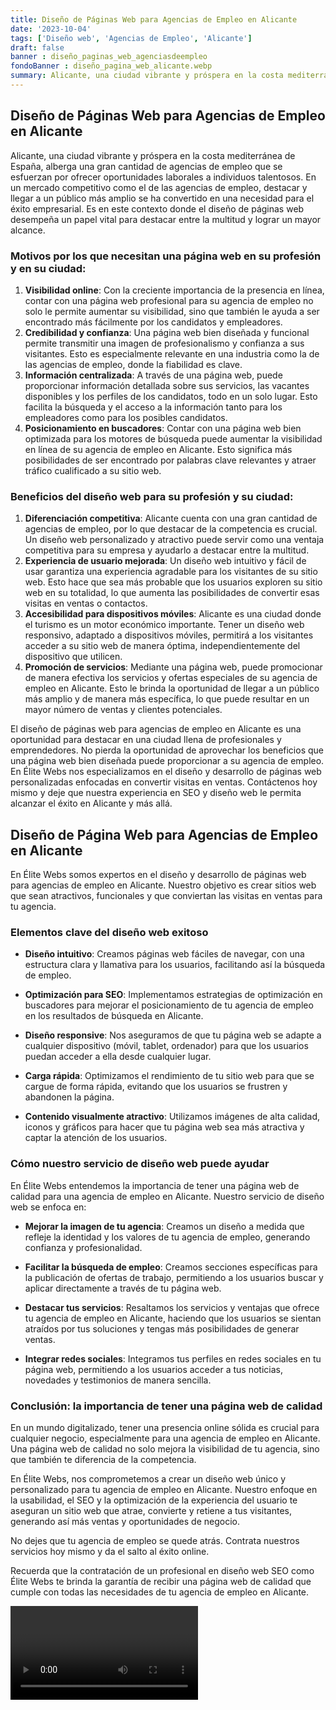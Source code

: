 ```yaml
---
title: Diseño de Páginas Web para Agencias de Empleo en Alicante
date: '2023-10-04'
tags: ['Diseño web', 'Agencias de Empleo', 'Alicante']
draft: false
banner : diseño_paginas_web_agenciasdeempleo
fondoBanner : diseño_pagina_web_alicante.webp
summary: Alicante, una ciudad vibrante y próspera en la costa mediterránea de España, alberga una gran cantidad de agencias de empleo que se esfuerzan por ofrecer oportunidades laborales a individuos talentosos. En un mercado competitivo como el de las agencias de empleo, destacar y llegar a un público más amplio se ha convertido en una necesidad para el éxito empresarial. Es en este contexto donde el diseño de páginas web desempeña un papel vital para destacar entre la multitud y lograr un mayor alcance.
---
```


## Diseño de Páginas Web para Agencias de Empleo en Alicante

Alicante, una ciudad vibrante y próspera en la costa mediterránea de España, alberga una gran cantidad de agencias de empleo que se esfuerzan por ofrecer oportunidades laborales a individuos talentosos. En un mercado competitivo como el de las agencias de empleo, destacar y llegar a un público más amplio se ha convertido en una necesidad para el éxito empresarial. Es en este contexto donde el diseño de páginas web desempeña un papel vital para destacar entre la multitud y lograr un mayor alcance.

### Motivos por los que necesitan una página web en su profesión y en su ciudad:
1. **Visibilidad online**: Con la creciente importancia de la presencia en línea, contar con una página web profesional para su agencia de empleo no solo le permite aumentar su visibilidad, sino que también le ayuda a ser encontrado más fácilmente por los candidatos y empleadores.
2. **Credibilidad y confianza**: Una página web bien diseñada y funcional permite transmitir una imagen de profesionalismo y confianza a sus visitantes. Esto es especialmente relevante en una industria como la de las agencias de empleo, donde la fiabilidad es clave.
3. **Información centralizada**: A través de una página web, puede proporcionar información detallada sobre sus servicios, las vacantes disponibles y los perfiles de los candidatos, todo en un solo lugar. Esto facilita la búsqueda y el acceso a la información tanto para los empleadores como para los posibles candidatos.
4. **Posicionamiento en buscadores**: Contar con una página web bien optimizada para los motores de búsqueda puede aumentar la visibilidad en línea de su agencia de empleo en Alicante. Esto significa más posibilidades de ser encontrado por palabras clave relevantes y atraer tráfico cualificado a su sitio web.

### Beneficios del diseño web para su profesión y su ciudad:
1. **Diferenciación competitiva**: Alicante cuenta con una gran cantidad de agencias de empleo, por lo que destacar de la competencia es crucial. Un diseño web personalizado y atractivo puede servir como una ventaja competitiva para su empresa y ayudarlo a destacar entre la multitud.
2. **Experiencia de usuario mejorada**: Un diseño web intuitivo y fácil de usar garantiza una experiencia agradable para los visitantes de su sitio web. Esto hace que sea más probable que los usuarios exploren su sitio web en su totalidad, lo que aumenta las posibilidades de convertir esas visitas en ventas o contactos.
3. **Accesibilidad para dispositivos móviles**: Alicante es una ciudad donde el turismo es un motor económico importante. Tener un diseño web responsivo, adaptado a dispositivos móviles, permitirá a los visitantes acceder a su sitio web de manera óptima, independientemente del dispositivo que utilicen.
4. **Promoción de servicios**: Mediante una página web, puede promocionar de manera efectiva los servicios y ofertas especiales de su agencia de empleo en Alicante. Esto le brinda la oportunidad de llegar a un público más amplio y de manera más específica, lo que puede resultar en un mayor número de ventas y clientes potenciales.

El diseño de páginas web para agencias de empleo en Alicante es una oportunidad para destacar en una ciudad llena de profesionales y emprendedores. No pierda la oportunidad de aprovechar los beneficios que una página web bien diseñada puede proporcionar a su agencia de empleo. En Élite Webs nos especializamos en el diseño y desarrollo de páginas web personalizadas enfocadas en convertir visitas en ventas. Contáctenos hoy mismo y deje que nuestra experiencia en SEO y diseño web le permita alcanzar el éxito en Alicante y más allá.

<GifSeo />

<Cta />

## Diseño de Página Web para Agencias de Empleo en Alicante

En Élite Webs somos expertos en el diseño y desarrollo de páginas web para agencias de empleo en Alicante. Nuestro objetivo es crear sitios web que sean atractivos, funcionales y que conviertan las visitas en ventas para tu agencia.

### Elementos clave del diseño web exitoso

- **Diseño intuitivo**: Creamos páginas web fáciles de navegar, con una estructura clara y llamativa para los usuarios, facilitando así la búsqueda de empleo.

- **Optimización para SEO**: Implementamos estrategias de optimización en buscadores para mejorar el posicionamiento de tu agencia de empleo en los resultados de búsqueda en Alicante. 

- **Diseño responsive**: Nos aseguramos de que tu página web se adapte a cualquier dispositivo (móvil, tablet, ordenador) para que los usuarios puedan acceder a ella desde cualquier lugar.

- **Carga rápida**: Optimizamos el rendimiento de tu sitio web para que se cargue de forma rápida, evitando que los usuarios se frustren y abandonen la página.

- **Contenido visualmente atractivo**: Utilizamos imágenes de alta calidad, iconos y gráficos para hacer que tu página web sea más atractiva y captar la atención de los usuarios.

### Cómo nuestro servicio de diseño web puede ayudar

En Élite Webs entendemos la importancia de tener una página web de calidad para una agencia de empleo en Alicante. Nuestro servicio de diseño web se enfoca en:

- **Mejorar la imagen de tu agencia**: Creamos un diseño a medida que refleje la identidad y los valores de tu agencia de empleo, generando confianza y profesionalidad.

- **Facilitar la búsqueda de empleo**: Creamos secciones específicas para la publicación de ofertas de trabajo, permitiendo a los usuarios buscar y aplicar directamente a través de tu página web.

- **Destacar tus servicios**: Resaltamos los servicios y ventajas que ofrece tu agencia de empleo en Alicante, haciendo que los usuarios se sientan atraídos por tus soluciones y tengas más posibilidades de generar ventas.

- **Integrar redes sociales**: Integramos tus perfiles en redes sociales en tu página web, permitiendo a los usuarios acceder a tus noticias, novedades y testimonios de manera sencilla.

### Conclusión: la importancia de tener una página web de calidad

En un mundo digitalizado, tener una presencia online sólida es crucial para cualquier negocio, especialmente para una agencia de empleo en Alicante. Una página web de calidad no solo mejora la visibilidad de tu agencia, sino que también te diferencia de la competencia.

En Élite Webs, nos comprometemos a crear un diseño web único y personalizado para tu agencia de empleo en Alicante. Nuestro enfoque en la usabilidad, el SEO y la optimización de la experiencia del usuario te aseguran un sitio web que atrae, convierte y retiene a tus visitantes, generando así más ventas y oportunidades de negocio.

No dejes que tu agencia de empleo se quede atrás. Contrata nuestros servicios hoy mismo y da el salto al éxito online.

Recuerda que la contratación de un profesional en diseño web SEO como Élite Webs te brinda la garantía de recibir una página web de calidad que cumple con todas las necesidades de tu agencia de empleo en Alicante.

<Video />

<CtaBot job='Agencias de Empleo' city='Alicante'/>

<Gmaps query='Alicante+españa+maps' />